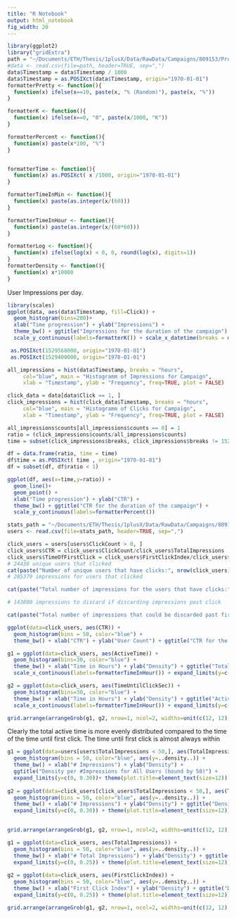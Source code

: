 ```yaml
---
title: "R Notebook"
output: html_notebook
fig_width: 20 
---
```



```r
library(ggplot2)
library("gridExtra")
path = "~/Documents/ETH/Thesis/1plusX/Data/RawData/Campaigns/809153/Processed/sorted_time_impressions.csv"
#data <- read.csv(file=path, header=TRUE, sep=",")
data$Timestamp = data$Timestamp / 1000
data$Timestamp = as.POSIXct(data$Timestamp, origin="1970-01-01")
formatterPretty <- function(){
  function(x) ifelse(x==10, paste(x, "% (Random)"), paste(x, "%"))
}

formatterK <- function(){
  function(x) ifelse(x==0, "0", paste(x/1000, "K"))
}

formatterPercent <- function(){
  function(x) paste(x*100, "%")
}


formatterTime <- function(){
  function(x) as.POSIXct( x /1000, origin="1970-01-01")
}

formatterTimeInMin <- function(){
  function(x) paste(as.integer(x/(60)))
}

formatterTimeInHour <- function(){
  function(x) paste(as.integer(x/(60*60)))
}

formatterLog <- function(){
  function(x) ifelse(log(x) < 0, 0, round(log(x), digits=1))
}
formatterDensity <- function(){
  function(x) x*10000
}

```


User Impressions per day.
```r
library(scales)
ggplot(data, aes(data$Timestamp, fill=Click)) + 
  geom_histogram(bins=200)+
  xlab("Time progression") + ylab("Impressions") +
  theme_bw() + ggtitle("Impressions for the duration of the campaign") +
  scale_y_continuous(labels=formatterK()) + scale_x_datetime(breaks = date_breaks("1 day"), minor_breaks = date_breaks("2 hour"))

 as.POSIXct(1529568000, origin="1970-01-01")
 as.POSIXct(1529400000, origin="1970-01-01")

```

```r
all_impressions = hist(data$Timestamp, breaks = "hours", 
     col="blue", main = "Histogramm of Impressions for Campaign",  
     xlab = "Timestamp", ylab = "Frequency", freq=TRUE, plot = FALSE)

click_data = data[data$Click == 1, ]
click_impressions = hist(click_data$Timestamp, breaks = "hours", 
     col="blue", main = "Histogramm of Clicks for Campaign",  
     xlab = "Timestamp", ylab = "Frequency", freq=TRUE, plot = FALSE)

all_impressions$counts[all_impressions$counts == 0] = 1 
ratio = (click_impressions$counts/all_impressions$counts) 
time = subset(click_impressions$breaks, click_impressions$breaks != 1529830800)

df = data.frame(ratio, time = time) 
df$time = as.POSIXct( time , origin="1970-01-01")
df = subset(df, df$ratio < 1)

ggplot(df, aes(x=time,y=ratio)) + 
  geom_line()+
  geom_point() +
  xlab("Time progression") + ylab("CTR") +
  theme_bw() + ggtitle("CTR for the duration of the campaign") +
  scale_y_continuous(labels=formatterPercent()) 

```

```r

stats_path = "~/Documents/ETH/Thesis/1plusX/Data/RawData/Campaigns/809153/Processed/user_statistics.csv"
users <- read.csv(file=stats_path, header=TRUE, sep=",")

click_users = users[users$ClickCount > 0, ]
click_users$CTR = click_users$ClickCount/click_users$TotalImpressions
click_users$TimeOfFirstClick = click_users$FirstClickIndex/click_users$TotalImpressions
# 24438 unique users that clicked 
cat(paste("Number of unique users that have clicks:", nrow(click_users), "\n"))
# 285379 impressions for users that clicked 

cat(paste("Total number of impressions for the users that have clicks:", sum(click_users$TotalImpressions), "\n"))

# 143800 impressions to discard if discarding impressions past click

cat(paste("Total number of impressions that could be discarded past first clicks:", sum(click_users$TotalImpressions - click_users$FirstClickIndex), "\n"))
```

```r
ggplot(data=click_users, aes(CTR)) + 
  geom_histogram(bins = 50, color="blue") +
  theme_bw() + xlab("CTR") + ylab("User Count") + ggtitle("CTR for the users that have click activity.")
```

```r
g1 = ggplot(data=click_users, aes(ActiveTime)) + 
  geom_histogram(bins=30, color="blue") +
  theme_bw() + xlab("Time in Hours") + ylab("Density") + ggtitle("Total Active Time") + 
  scale_x_continuous(labels=formatterTimeInHour()) + expand_limits(y=c(0, 15e3))

g2 = ggplot(data=click_users, aes(TimeUntilClickSec)) + 
  geom_histogram(bins=30, color="blue") +
  theme_bw() + xlab("Time in Hours") + ylab("Density") + ggtitle("Active Time before First Click") + 
  scale_x_continuous(labels=formatterTimeInHour()) + expand_limits(y=c(0, 15e3)) 

grid.arrange(arrangeGrob(g1, g2, nrow=1, ncol=2, widths=unit(c(12, 12),"cm"), heights=unit(9, "cm")), nrow=2, widths=unit(24, "cm"), heights=unit(c(9, 1), "cm"))
```
Clearly the total active time is more evenly distributed compared to the time of the time until first click. The time until first click is almost always within 
```r
g1 = ggplot(data=users[users$TotalImpressions < 50,], aes(TotalImpressions)) + 
  geom_histogram(bins = 50, color="blue", aes(y=..density..)) +
  theme_bw() + xlab("# Impressions") + ylab("Density") + 
  ggtitle("Density per #Impressions for All Users (bound by 50)") +
  expand_limits(y=c(0, 0.30))+ theme(plot.title=element_text(size=12))
  
g2 = ggplot(data=click_users[click_users$TotalImpressions < 50,], aes(TotalImpressions)) + 
  geom_histogram(bins = 50, color="blue", aes(y=..density..)) +
  theme_bw() + xlab("# Impressions") + ylab("Density") + ggtitle("Density for #Impressions for Click Users (bound by 50)") +
  expand_limits(y=c(0, 0.30)) + theme(plot.title=element_text(size=12))
  

grid.arrange(arrangeGrob(g1, g2, nrow=1, ncol=2, widths=unit(c(12, 12),"cm"), heights=unit(9, "cm")), nrow=2, widths=unit(24, "cm"), heights=unit(c(9, 1), "cm"))
```

```r

g1 = ggplot(data=click_users, aes(TotalImpressions)) + 
  geom_histogram(bins = 50, color="blue", aes(y=..density..)) +
  theme_bw() + xlab("# Total Impressions") + ylab("Density") + ggtitle("Density for #Impressions (Click Users)") +
  expand_limits(y=c(0, 0.25)) + theme(plot.title=element_text(size=12))
  
g2 = ggplot(data=click_users, aes(FirstClickIndex)) + 
  geom_histogram(bins = 50, color="blue", aes(y=..density..)) +
  theme_bw() + xlab("First Click Index") + ylab("Density") + ggtitle("Density for First Click Index (Click Users)") +
  expand_limits(y=c(0, 0.25)) + theme(plot.title=element_text(size=12))

grid.arrange(arrangeGrob(g1, g2, nrow=1, ncol=2, widths=unit(c(12, 12),"cm"), heights=unit(9, "cm")), nrow=2, widths=unit(24, "cm"), heights=unit(c(9, 1), "cm"))
```

